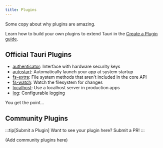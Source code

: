 ```yaml
---
title: Plugins
---
```


Some copy about why plugins are amazing.

Learn how to build your own plugins to extend Tauri in the [Create a Plugin guide](/v2/guides/create-a-plugin).

## Official Tauri Plugins

- [authenticator](https://github.com/tauri-apps/plugins-workspace/tree/dev/plugins/authenticator): Interface with hardware security keys
- [autostart](https://github.com/tauri-apps/plugins-workspace/tree/dev/plugins/authenticator): Automatically launch your app at system startup
- [fs-extra](https://github.com/tauri-apps/plugins-workspace/tree/dev/plugins/authenticator): File system methods that aren't included in the core API
- [fs-watch](https://github.com/tauri-apps/plugins-workspace/tree/dev/plugins/authenticator): Watch the filesystem for changes
- [localhost](https://github.com/tauri-apps/plugins-workspace/tree/dev/plugins/authenticator): Use a localhost server in production apps
- [log](https://github.com/tauri-apps/plugins-workspace/tree/dev/plugins/authenticator): Configurable logging

You get the point...

## Community Plugins

:::tip[Submit a Plugin]
Want to see your plugin here? Submit a PR!
:::

(Add community plugins here)
